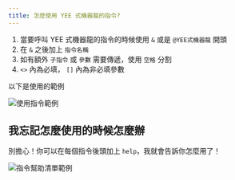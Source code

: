 ```yaml
---
title: 怎麼使用 YEE 式機器龍的指令?
---
```


1. 當要呼叫 YEE 式機器龍的指令的時候使用 `&` 或是 `@YEE式機器龍` 開頭
2. 在 `&` 之後加上 `指令名稱`
3. 如有額外 `子指令` 或 `參數` 需要傳遞，使用 `空格` 分割
4. `<>` 內為必填， `[]` 內為非必填參數

以下是使用的範例

![使用指令範例](/docs/commands/example-usage.png)

## 我忘記怎麼使用的時候怎麼辦

別擔心！你可以在每個指令後頭加上 `help`，我就會告訴你怎麼用了！

![指令幫助清單範例](/docs/commands/example-help.png)

